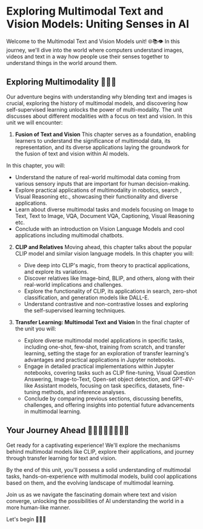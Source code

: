 # Exploring Multimodal Text and Vision Models: Uniting Senses in AI

Welcome to the Multimodal Text and Vision Models unit! 🌐📚👁️ In this journey, we'll dive into the world where computers understand images, videos and text in a way how people use their senses together to understand things in the world around them. 

## Exploring Multimodality 🔎🤔💭

Our adventure begins with understanding why blending text and images is crucial, exploring the history of multimodal models, and discovering how self-supervised learning unlocks the power of multi-modality. The unit discusses about different modalities with a focus on text and vision. In this unit we will encounter:

1. **Fusion of Text and Vision**
This chapter serves as a foundation, enabling learners to understand the significance of multimodal data, its representation, and its diverse applications laying the groundwork for the fusion of text and vision within AI models.

In this chapter, you will:
   - Understand the nature of real-world multimodal data coming from various sensory inputs that are important for human decision-making.
   - Explore practical applications of multimodality in robotics, search , Visual Reasoning etc., showcasing their functionality and diverse applications.
   - Learn about diverse multimodal tasks and models focusing on Image to Text, Text to Image, VQA, Document VQA, Captioning, Visual Reasoning etc.
   - Conclude with an introduction on Vision Language Models and cool applications including multimodal chatbots.

2. **CLIP and Relatives**
Moving ahead, this chapter talks about the popular CLIP model and similar vision language models. 
In this chapter you will:
   - Dive deep into CLIP's magic, from theory to practical applications, and explore its variations.
   - Discover relatives like Image-bind, BLIP, and others, along with their real-world implications and challenges.
   - Explore the functionality of CLIP, its applications in search, zero-shot classification, and generation models like DALL-E.
   - Understand contrastive and non-contrastive losses and exploring the self-supervised learning techniques.

3. **Transfer Learning: Multimodal Text and Vision**
In the final chapter of the unit you will:
   - Explore diverse multimodal model applications in specific tasks, including one-shot, few-shot, training from scratch, and transfer learning, setting the stage for an exploration of transfer learning's advantages and practical applications in Jupyter notebooks.
   - Engage in detailed practical implementations within Jupyter notebooks, covering tasks such as CLIP fine-tuning, Visual Question Answering, Image-to-Text, Open-set object detection, and GPT-4V-like Assistant models, focusing on task specifics, datasets, fine-tuning methods, and inference analyses.
   - Conclude by comparing previous sections, discussing benefits, challenges, and offering insights into potential future advancements in multimodal learning.

## Your Journey Ahead 🏃🏻‍♂️🏃🏻‍♀️🏃🏻

Get ready for a captivating experience! We'll explore the mechanisms behind multimodal models like CLIP, explore their applications, and journey through transfer learning for text and vision.

By the end of this unit, you'll possess a solid understanding of multimodal tasks, hands-on-experience with multimodal models, build cool applications based on them, and the evolving landscape of multimodal learning.

Join us as we navigate the fascinating domain where text and vision converge, unlocking the possibilities of AI understanding the world in a more human-like manner. 

Let's begin 🚀🤗✨
